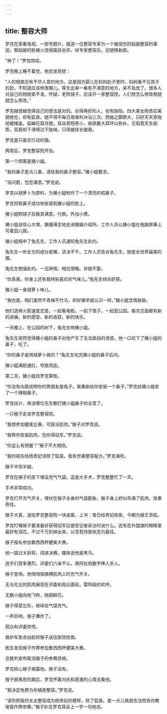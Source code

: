 ```yaml
---
---
---
```

title: 整容大师
---




罗克在家看电视。一部专题片，报道一位整容专家为一个被烧伤的姑娘整容的事迹。那姑娘的脸被火烧得面目全非，经专家整容后，旧貌换新颜。

“神了！”罗克惊叹。

罗克晚上睡不着觉，他忽发奇想：

“人的相貌总有不尽人意的地方。这是因为婴儿在妈妈肚子里时，妈妈看不见孩子的脸，不知道应该修改哪儿。等生出来一看有不满意的地方，来不及改了。很多人对自己的相貌拿不准，怀疑，老照镜子。应该开一家整容院，人们想怎么修改相貌就怎么修改。”

罗克越想越觉得自己的想法是对的。长得再好的人，也有缺陷。四大美女杨贵妃美貌绝伦，却有狐臭。她不得不每日用香料沐浴三次。西施之脚颇大，只好天天穿拖地裙掩盖。貂蝉花容月貌，耳朵奇短奇小，故佩戴大耳环以弥补。王昭君天生丽质，双肩却下滑得过于陡峭，只得披挂长披肩。

罗克是只喜欢行动的狼。

两周后，罗克整容院开张。

第一个顾客是猪小姐。

“我的鼻子差点儿事，请给我的鼻子整容。”猪小姐要求。

“没问题，包您满意。”罗克说。

罗克以胡萝卜为原料，为猪小姐制作了一个漂亮的假鼻子。

罗克将假鼻子成功地安装到猪小姐的脸上。

猪小姐照镜子后极其满意。付款。外加小费。

猪小姐自信心大增，踌躇满志地走进婚姻介绍所。工作人员让猪小姐在电脑屏幕上可着劲儿挑。

猪小姐相中了兔先生。工作人员通知兔先生赴约。

兔先生一听女方的成分是猪，坚决不干。工作人员告诉兔先生，她是全世界最美的猪。

兔先生勉强赴约。一见钟情。相见恨晚。非她不娶。

“你真美。你身上还有我特别喜欢的气味儿。”兔先生倾诉好感。

猪小姐一身胡萝卜味儿。

“我也是。咱们虽然不青梅不竹马，却好像早就认识一样。”猪小姐含情脉脉。

他们选择火箭速度恋爱。一起看电影。一起下馆子。一起逛公园。每次见面都有新的进展。新的感受。新的收获。新的快乐。

一天晚上，在公园的树下，兔先生吻猪小姐。

兔先生突然觉得猪小姐的鼻子对他产生了无法抵挡的诱惑，他一口咬下了猪小姐的鼻子，吃了。

“你的鼻子是用胡萝卜做的？”兔先生吃完猪小姐的鼻子后问。

猪小姐满脸通红，夺路而逃。

第二天，猪小姐找罗克算账。

“你没有向我说明你的男朋友是兔子。我重新给你安装一个鼻子。”罗克给猪小姐安了一个辣椒鼻子。

罗克估计，再没哪位先生敢打猪小姐鼻子的主意了。

一只猴子走进罗克整容院。

“我想参加健美比赛，可我没肌肉。”猴子对罗克说。

“我帮你安装肌肉，包你得冠军。”罗克说。

“你这么有把握？”猴子不大相信。

“我的祖先给杨贵妃消除了狐臭。我有世袭整容秘方。”罗克海吹。

猴子半信半疑。

罗克在猴子的皮下埋设充气气袋。这是大手术，罗克整整忙了一天。

手术非常成功。

罗克打开充气开关，埋伏在猴子全身的气袋膨胀，猴子身上好似布满了肌肉，效果奇佳。

猴子大喜，送给罗克整容院一块金匾，上书：昔日给贵妃除臭，今朝为猴王添肌。

罗克叮嘱猴子要准备好获得冠军后接受记者采访时说什么。还有在升国旗时眼睛里最好有泪花，不过千万别掉出来，以含苞待放状态为最佳。

猴子报名参加鲁西西杯健美大赛。

他一路过关斩将，闯进决赛。媒体说他是黑马。

选手们竞争激烈。评委们六亲不认，用阿拉伯数字捧人杀人。

猴子登场。他悄悄按胳膊肌肉上的充气开关。

无与伦比的肌肉展现在评委和观众面前。雷鸣般的欢呼。

无数小姐向他飞吻，抛掷鲜花。

猴子得意忘形，继续给气袋充气。

一声巨响，猴子爆炸了。

观众和评委惊愕。

救护车急赤白脸将猴子送往医院抢救。

医生发现猴子作弊参加鲁西西杯健美大赛。

总裁判宣布取消猴子的参赛资格。

罗克担心猴子揭露他。猴子没有。

猴子脱离危险期后，罗克怀着内疚和感激的心情去看他。

“我决定免费为你植皮整容。”罗克说。

“请你把我的太太整容成为杨贵妃的模样，除了狐臭。差一点儿我就去法院告你教唆我作弊参赛。”猴子趴在罗克耳朵上一字一句地说。